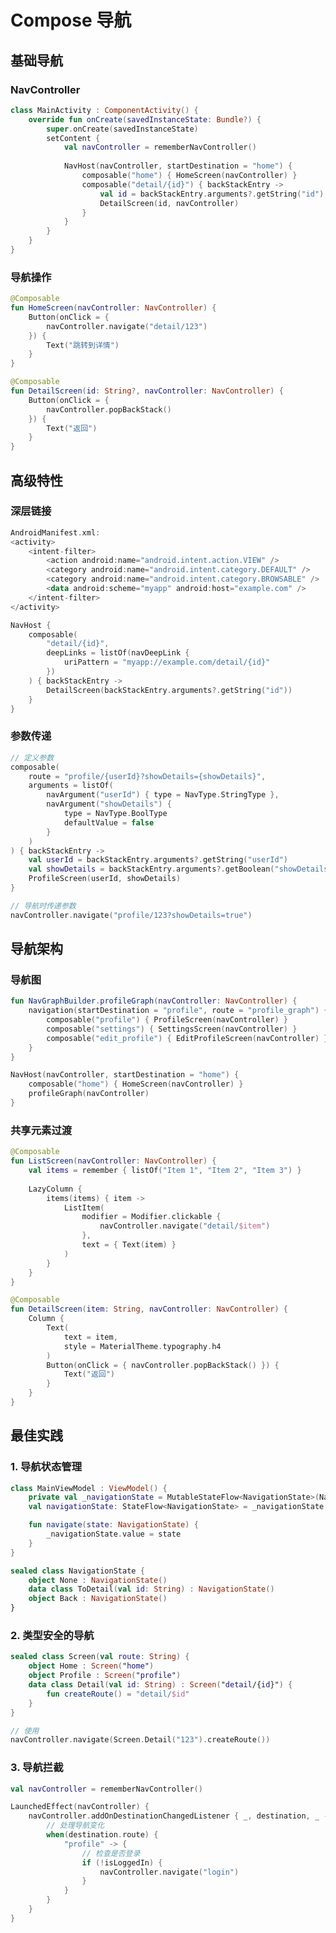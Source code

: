 # Compose 导航

## 基础导航

### NavController
```kotlin
class MainActivity : ComponentActivity() {
    override fun onCreate(savedInstanceState: Bundle?) {
        super.onCreate(savedInstanceState)
        setContent {
            val navController = rememberNavController()
            
            NavHost(navController, startDestination = "home") {
                composable("home") { HomeScreen(navController) }
                composable("detail/{id}") { backStackEntry ->
                    val id = backStackEntry.arguments?.getString("id")
                    DetailScreen(id, navController)
                }
            }
        }
    }
}
```

### 导航操作
```kotlin
@Composable
fun HomeScreen(navController: NavController) {
    Button(onClick = { 
        navController.navigate("detail/123") 
    }) {
        Text("跳转到详情")
    }
}

@Composable
fun DetailScreen(id: String?, navController: NavController) {
    Button(onClick = { 
        navController.popBackStack() 
    }) {
        Text("返回")
    }
}
```

## 高级特性

### 深层链接
```kotlin
AndroidManifest.xml:
<activity>
    <intent-filter>
        <action android:name="android.intent.action.VIEW" />
        <category android:name="android.intent.category.DEFAULT" />
        <category android:name="android.intent.category.BROWSABLE" />
        <data android:scheme="myapp" android:host="example.com" />
    </intent-filter>
</activity>

NavHost {
    composable(
        "detail/{id}",
        deepLinks = listOf(navDeepLink { 
            uriPattern = "myapp://example.com/detail/{id}" 
        })
    ) { backStackEntry ->
        DetailScreen(backStackEntry.arguments?.getString("id"))
    }
}
```

### 参数传递
```kotlin
// 定义参数
composable(
    route = "profile/{userId}?showDetails={showDetails}",
    arguments = listOf(
        navArgument("userId") { type = NavType.StringType },
        navArgument("showDetails") { 
            type = NavType.BoolType 
            defaultValue = false
        }
    )
) { backStackEntry ->
    val userId = backStackEntry.arguments?.getString("userId")
    val showDetails = backStackEntry.arguments?.getBoolean("showDetails") ?: false
    ProfileScreen(userId, showDetails)
}

// 导航时传递参数
navController.navigate("profile/123?showDetails=true")
```

## 导航架构

### 导航图
```kotlin
fun NavGraphBuilder.profileGraph(navController: NavController) {
    navigation(startDestination = "profile", route = "profile_graph") {
        composable("profile") { ProfileScreen(navController) }
        composable("settings") { SettingsScreen(navController) }
        composable("edit_profile") { EditProfileScreen(navController) }
    }
}

NavHost(navController, startDestination = "home") {
    composable("home") { HomeScreen(navController) }
    profileGraph(navController)
}
```

### 共享元素过渡
```kotlin
@Composable
fun ListScreen(navController: NavController) {
    val items = remember { listOf("Item 1", "Item 2", "Item 3") }
    
    LazyColumn {
        items(items) { item ->
            ListItem(
                modifier = Modifier.clickable {
                    navController.navigate("detail/$item")
                },
                text = { Text(item) }
            )
        }
    }
}

@Composable
fun DetailScreen(item: String, navController: NavController) {
    Column {
        Text(
            text = item,
            style = MaterialTheme.typography.h4
        )
        Button(onClick = { navController.popBackStack() }) {
            Text("返回")
        }
    }
}
```

## 最佳实践

### 1. 导航状态管理
```kotlin
class MainViewModel : ViewModel() {
    private val _navigationState = MutableStateFlow<NavigationState>(NavigationState.None)
    val navigationState: StateFlow<NavigationState> = _navigationState.asStateFlow()

    fun navigate(state: NavigationState) {
        _navigationState.value = state
    }
}

sealed class NavigationState {
    object None : NavigationState()
    data class ToDetail(val id: String) : NavigationState()
    object Back : NavigationState()
}
```

### 2. 类型安全的导航
```kotlin
sealed class Screen(val route: String) {
    object Home : Screen("home")
    object Profile : Screen("profile")
    data class Detail(val id: String) : Screen("detail/{id}") {
        fun createRoute() = "detail/$id"
    }
}

// 使用
navController.navigate(Screen.Detail("123").createRoute())
```

### 3. 导航拦截
```kotlin
val navController = rememberNavController()

LaunchedEffect(navController) {
    navController.addOnDestinationChangedListener { _, destination, _ ->
        // 处理导航变化
        when(destination.route) {
            "profile" -> {
                // 检查是否登录
                if (!isLoggedIn) {
                    navController.navigate("login")
                }
            }
        }
    }
}
```